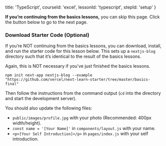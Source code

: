
  title: 'TypeScript',
  courseId: 'excel',
  lessonId: 'typescript',
  stepId: 'setup'
}

**If you’re continuing from the basics lessons,** you can skip this page. Click the button below to go to the next page.

<SkipPageButton meta={meta} />

### Download Starter Code (Optional)

If you’re NOT continuing from the basics lessons, you can download, install, and run the starter code for this lesson below. This sets up a `nextjs-blog` directory such that it’s identical to the result of the basics lessons.

Again, this is NOT necessary if you’ve just finished the basics lessons.

```shell
npm init next-app nextjs-blog --example "https://github.com/vercel/next-learn-starter/tree/master/basics-final"
```

Then follow the instructions from the command output (`cd` into the directory and start the development server).

You should also update the following files:

- `public/images/profile.jpg` with your photo (Recommended: 400px width/height).
- `const name = '[Your Name]'` in `components/layout.js` with your name.
- `<p>[Your Self Introduction]</p>` in `pages/index.js` with your self introduction.

